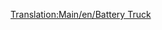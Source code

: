 [[Translation:Main/en/Battery Truck]]{{Template:Wagon/Fr
|Nom=Wagon de batteries
|Coût=1 148£ (2 296$)
|Poids=18 / 23 t
|Capacité=22 batteries
|MonoCoût="
|Image=[[File:en/Batterytruck.png]]
|MonoPoids=18 / 24 t
|MonoCapacité=27 batteries
|MagCoût="
|MagPoids=18 / 25 t
|MagCapacité=29 batteries
|Description=Un wagon de chemin de fer entièrement dédié aux batteries. Quand il est apparu dans le jeu que chaque wagon ne pouvait contenir que deux batteries gigantesques, nous avons été informés de source sûre que ce n'est que l'emballage et le numéro de série des batteries qui était en fait transporté.
}}